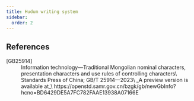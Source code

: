 ```yaml
---
title: Hudum writing system
sidebar:
  order: 2
---
```


## References

<dl>
  <dt>[GB25914]</dt>
  <dd>
    Information technology—Traditional Mongolian nominal characters, presentation characters and use rules of controlling characters\
    Standards Press of China; GB/T 25914—2023\
    _A preview version is available at_\
    https://openstd.samr.gov.cn/bzgk/gb/newGbInfo?hcno=BD6429DE5A7FC782FAAE13938A07166E
  </dd>
</dl>
